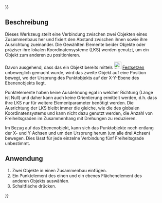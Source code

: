 {{UnfinishedDocu{{#translation:}}}}
<languages/>

{{Docnav/de
|[[Assembly3_ConstraintPointsCoincident/de|Punkt auf Punkt]]
|[[Assembly3_ConstraintPointOnLine/de|Punkt auf Linie]]
|[[Assembly3_Workbench/de|Assembly3]]
|IconL=Assembly_ConstraintPointCoincident.svg
|IconR=Assembly_ConstraintPointOnLine.svg
|IconC=Assembly3_workbench_icon.svg
}}

{{GuiCommand/de
|Name=Assembly3 ConstraintPointInPlane
|Name/de=Assembly3 PunktAufEbene
|Icon=Assembly_ConstraintPointInPlane.svg
|Workbenches=[[Assembly3_Workbench/de|Assembly3]]
}}

<span id="Description"></span>
== Beschreibung ==

Dieses Werkzeug stellt eine Verbindung zwischen zwei Objekten eines Zusammenbaus her und fixiert den Abstand zwischen ihnen sowie ihre Ausrichtung zueinander. Die Gewählten Elemente beider Objekte oder präziser ihre lokalen Koordinatensysteme (LKS) werden genutzt, um ein Objekt zum anderen zu positionieren.

Davon ausgehend, dass das ein Objekt bereits mittels [[Image:Assembly ConstraintLock.svg‎‎|24px]] [[Assembly3_ConstraintLock/de|Festsetzen]] unbeweglich gemacht wurde, wird das zweite Objekt auf eine Position bewegt, wo der Ursprung des Punktobjekts auf der X-Y-Ebene des Ebenenobjekts liegt.

Punktelemente haben keine Ausdehnung egal in welcher Richtung (Länge ist Null) und daher kann auch keine Orientierung ermittelt werden, d.h. dass ihre LKS nur für weitere Elementparameter benötigt werden. Die Ausrichtung der LKS bleibt immer die gleiche, wie die des globalen Koordinatensystems und kann nicht dazu genutzt werden, die Anzahl von Freiheitsgraden im Zusammenhang mit Drehungen zu reduzieren.

Im Bezug auf das Ebenenobjekt, kann sich das Punktobjekte noch entlang der X- und Y-Achsen und um den Ursprung  herum (um alle drei Achsen) bewegen. Dies lässt für jede einzelne Verbindung fünf Freiheitsgrade unbestimmt.

<span id="Usage"></span>
== Anwendung == 

# Zwei Objekte in einen Zusammenbau einfügen.
# Ein Punktelement des einen und ein ebenes Flächenelement des anderen Objekts auswählen.
# Schaltfläche{{Button|[[Image:Assembly_ConstraintPointInPlane.svg|16px]] [[Assembly3_ConstraintPointInPlane/de|Punkt auf Ebene]]}} drücken.

   
{{Docnav/de
|[[Assembly3_ConstraintPointsCoincident/de|Punkt auf Punkt]]
|[[Assembly3_ConstraintPointOnLine/de|Punkt auf Linie]]
|[[Assembly3_Workbench/de|Assembly3]]
|IconL=Assembly_ConstraintPointCoincident.svg
|IconR=Assembly_ConstraintPointOnLine.svg
|IconC=Assembly3_workbench_icon.svg
}}

{{Userdocnavi{{#translation:}}}}